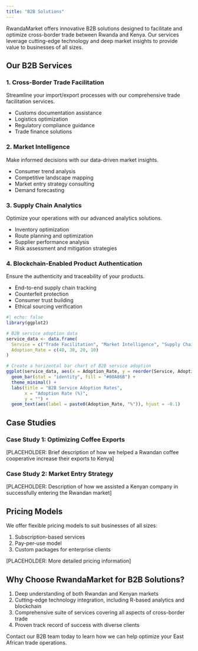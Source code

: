 ```yaml
---
title: "B2B Solutions"
---
```


RwandaMarket offers innovative B2B solutions designed to facilitate and optimize cross-border trade between Rwanda and Kenya. Our services leverage cutting-edge technology and deep market insights to provide value to businesses of all sizes.

## Our B2B Services

### 1. Cross-Border Trade Facilitation

Streamline your import/export processes with our comprehensive trade facilitation services.

-   Customs documentation assistance
-   Logistics optimization
-   Regulatory compliance guidance
-   Trade finance solutions

### 2. Market Intelligence

Make informed decisions with our data-driven market insights.

-   Consumer trend analysis
-   Competitive landscape mapping
-   Market entry strategy consulting
-   Demand forecasting

### 3. Supply Chain Analytics

Optimize your operations with our advanced analytics solutions.

-   Inventory optimization
-   Route planning and optimization
-   Supplier performance analysis
-   Risk assessment and mitigation strategies

### 4. Blockchain-Enabled Product Authentication

Ensure the authenticity and traceability of your products.

-   End-to-end supply chain tracking
-   Counterfeit protection
-   Consumer trust building
-   Ethical sourcing verification

```r
#| echo: false
library(ggplot2)

# B2B service adoption data
service_data <- data.frame(
  Service = c("Trade Facilitation", "Market Intelligence", "Supply Chain Analytics", "Product Authentication"),
  Adoption_Rate = c(40, 30, 20, 10)
)

# Create a horizontal bar chart of B2B service adoption
ggplot(service_data, aes(x = Adoption_Rate, y = reorder(Service, Adoption_Rate))) +
  geom_bar(stat = "identity", fill = "#00A86B") +
  theme_minimal() +
  labs(title = "B2B Service Adoption Rates",
       x = "Adoption Rate (%)",
       y = "") +
  geom_text(aes(label = paste0(Adoption_Rate, "%")), hjust = -0.1)
```

## Case Studies

### Case Study 1: Optimizing Coffee Exports

\[PLACEHOLDER: Brief description of how we helped a Rwandan coffee cooperative increase their exports to Kenya\]

### Case Study 2: Market Entry Strategy

\[PLACEHOLDER: Description of how we assisted a Kenyan company in successfully entering the Rwandan market\]

## Pricing Models

We offer flexible pricing models to suit businesses of all sizes:

1.  Subscription-based services
2.  Pay-per-use model
3.  Custom packages for enterprise clients

\[PLACEHOLDER: More detailed pricing information\]

## Why Choose RwandaMarket for B2B Solutions?

1.  Deep understanding of both Rwandan and Kenyan markets
2.  Cutting-edge technology integration, including R-based analytics and blockchain
3.  Comprehensive suite of services covering all aspects of cross-border trade
4.  Proven track record of success with diverse clients

Contact our B2B team today to learn how we can help optimize your East African trade operations.
